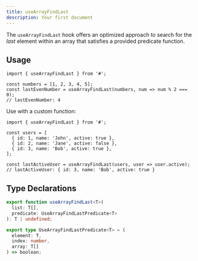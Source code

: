 ```yaml
---
title: useArrayFindLast
description: Your first document
---
```


The `useArrayFindLast` hook offers an optimized approach to search for the _last_ element within an array that satisfies a provided predicate function.

## Usage

```tsx
import { useArrayFindLast } from '#';

const numbers = [1, 2, 3, 4, 5];
const lastEvenNumber = useArrayFindLast(numbers, num => num % 2 === 0);
// lastEvenNumber: 4
```

Use with a custom function:

```tsx
import { useArrayFindLast } from '#';

const users = [
  { id: 1, name: 'John', active: true },
  { id: 2, name: 'Jane', active: false },
  { id: 3, name: 'Bob', active: true },
];

const lastActiveUser = useArrayFindLast(users, user => user.active);
// lastActiveUser: { id: 3, name: 'Bob', active: true }
```

## Type Declarations

```typescript
export function useArrayFindLast<T>(
  list: T[],
  predicate: UseArrayFindLastPredicate<T>
): T | undefined;

export type UseArrayFindLastPredicate<T> = (
  element: T,
  index: number,
  array: T[]
) => boolean;
```
